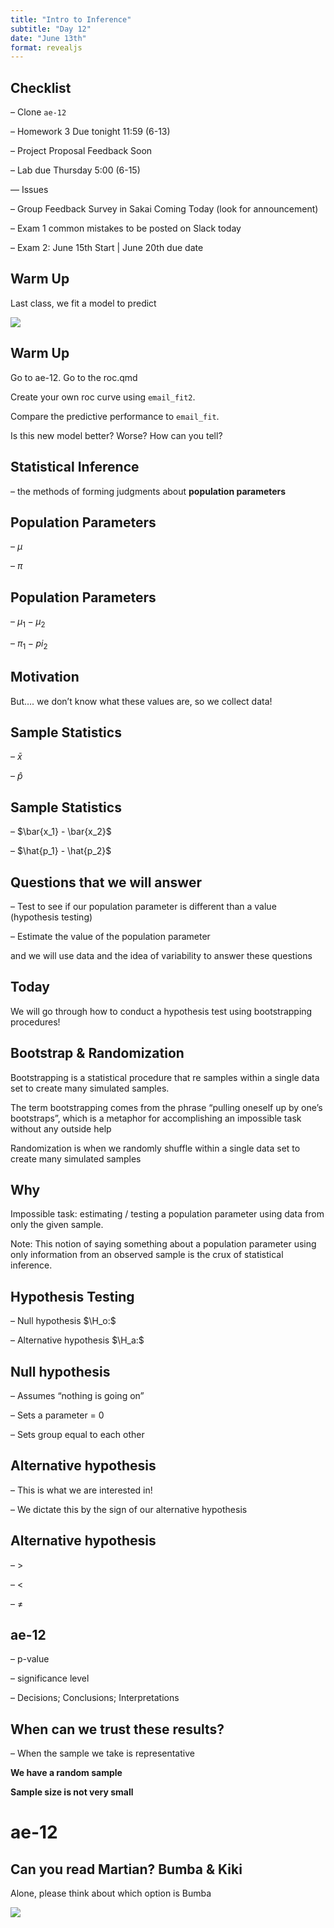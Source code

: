 ```yaml
---
title: "Intro to Inference"
subtitle: "Day 12"
date: "June 13th"
format: revealjs
---
```


## Checklist

-- Clone `ae-12`

-- Homework 3 Due tonight 11:59 (6-13)

-- Project Proposal Feedback Soon

-- Lab due Thursday 5:00 (6-15)

--- Issues

-- Group Feedback Survey in Sakai Coming Today (look for announcement)

-- Exam 1 common mistakes to be posted on Slack today 

-- Exam 2: June 15th Start | June 20th due date


## Warm Up

Last class, we fit a model to predict 

![](images/roc-curve.png)


## Warm Up 

Go to ae-12. Go to the roc.qmd

Create your own roc curve using `email_fit2`. 

Compare the predictive performance to `email_fit`. 

Is this new model better? Worse? How can you tell? 

## Statistical Inference 

-- the methods of forming judgments about **population parameters**

## Population Parameters 

-- $\mu$

-- $\pi$

## Population Parameters 

-- $\mu_1 - \mu_2$

-- $\pi_1 - pi_2$

## Motivation 

But.... we don't know what these values are, so we collect data!


## Sample Statistics 

-- $\bar{x}$

-- $\hat{p}$

## Sample Statistics 

-- $\bar{x_1} - \bar{x_2}$

-- $\hat{p_1} - \hat{p_2}$

## Questions that we will answer 

-- Test to see if our population parameter is different than a value (hypothesis testing)

-- Estimate the value of the population parameter 

and we will use data and the idea of variability to answer these questions


## Today 

We will go through how to conduct a hypothesis test using bootstrapping procedures!

## Bootstrap & Randomization

Bootstrapping is a statistical procedure that re samples within a single data set to create many simulated samples.

The term bootstrapping comes from the phrase “pulling oneself up by one’s bootstraps”, which is a metaphor for accomplishing an impossible task without any outside help

Randomization is when we randomly shuffle within a single data set to create many simulated samples

## Why

Impossible task: estimating / testing a population parameter using data from only the given sample.

Note: This notion of saying something about a population parameter using only information from an observed sample is the crux of statistical inference.

## Hypothesis Testing 

-- Null hypothesis $\H_o:$

-- Alternative hypothesis $\H_a:$

## Null hypothesis 

-- Assumes "nothing is going on"

-- Sets a parameter = 0 

-- Sets group equal to each other 

## Alternative hypothesis 

-- This is what we are interested in!

-- We dictate this by the sign of our alternative hypothesis 

## Alternative hypothesis 

-- > 

-- < 

-- $\neq$

## ae-12

-- p-value 

-- significance level 

-- Decisions; Conclusions; Interpretations 

## When can we trust these results? 

-- When the sample we take is representative

**We have a random sample** 

**Sample size is not very small**

# ae-12

## Can you read Martian? Bumba & Kiki

Alone, please think about which option is Bumba

![](images/bumba-kiki.png)













